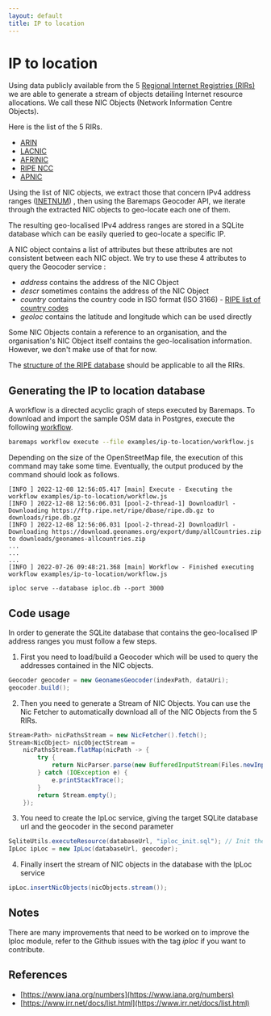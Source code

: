 ```yaml
---
layout: default
title: IP to location
---
```


# IP to location

Using data publicly available from the 5 [Regional Internet Registries (RIRs)](https://whatismyipaddress.com/rir)
we are able to generate a stream of objects detailing Internet resource allocations. We call these NIC Objects
(Network Information Centre Objects).

Here is the list of the 5 RIRs.

- [ARIN](https://www.arin.net/)
- [LACNIC](https://www.lacnic.net/)
- [AFRINIC](https://afrinic.net/)
- [RIPE NCC](https://www.ripe.net/)
- [APNIC](https://www.apnic.net/)

Using the list of NIC objects, we extract those that concern IPv4 address ranges ([INETNUM](https://www.ripe.net/manage-ips-and-asns/db/support/documentation/ripe-database-documentation/rpsl-object-types/4-2-descriptions-of-primary-objects/4-2-4-description-of-the-inetnum-object))
, then using the Baremaps Geocoder API, we iterate through the extracted NIC objects to geo-locate each one of them.

The resulting geo-localised IPv4 address ranges are stored in a SQLite database which can be easily queried to geo-locate a specific IP.

A NIC object contains a list of attributes but these attributes are not consistent between each NIC object.
We try to use these 4 attributes to query the Geocoder service :

- _address_ contains the address of the NIC Object
- _descr_ sometimes contains the address of the NIC Object
- _country_ contains the country code in ISO format (ISO 3166) - [RIPE list of country codes](https://www.ripe.net/participate/member-support/list-of-members/list-of-country-codes-and-rirs)
- _geoloc_ contains the latitude and longitude which can be used directly

Some NIC Objects contain a reference to an organisation, and the organisation's NIC Object itself contains the
geo-localisation information. However, we don't make use of that for now.

The [structure of the RIPE database](https://www.ripe.net/manage-ips-and-asns/db/support/documentation/ripe-database-documentation/ripe-database-structure)
should be applicable to all the RIRs.

## Generating the IP to location database

A workflow is a directed acyclic graph of steps executed by Baremaps. To download and import the sample OSM data in Postgres, execute the following [workflow](https://raw.githubusercontent.com/apache/incubator-baremaps/main/examples/ip-to-location/workflow.js).

```bash
baremaps workflow execute --file examples/ip-to-location/workflow.js
```

Depending on the size of the OpenStreetMap file, the execution of this command may take some time.
Eventually, the output produced by the command should look as follows.

```
[INFO ] 2022-12-08 12:56:05.417 [main] Execute - Executing the workflow examples/ip-to-location/workflow.js
[INFO ] 2022-12-08 12:56:06.031 [pool-2-thread-1] DownloadUrl - Downloading https://ftp.ripe.net/ripe/dbase/ripe.db.gz to downloads/ripe.db.gz
[INFO ] 2022-12-08 12:56:06.031 [pool-2-thread-2] DownloadUrl - Downloading https://download.geonames.org/export/dump/allCountries.zip to downloads/geonames-allcountries.zip
...
...
...
[INFO ] 2022-07-26 09:48:21.368 [main] Workflow - Finished executing workflow examples/ip-to-location/workflow.js
```

```
iploc serve --database iploc.db --port 3000
```

## Code usage

In order to generate the SQLite database that contains the geo-localised IP address ranges you must follow a few steps.

1. First you need to load/build a Geocoder which will be used to query the addresses contained in the NIC objects.

```java
Geocoder geocoder = new GeonamesGeocoder(indexPath, dataUri);
geocoder.build();
```

2. Then you need to generate a Stream of NIC Objects. You can use the Nic Fetcher to automatically download all of the NIC Objects from the 5 RIRs.

```java
Stream<Path> nicPathsStream = new NicFetcher().fetch();
Stream<NicObject> nicObjectStream =
    nicPathsStream.flatMap(nicPath -> {
        try {
            return NicParser.parse(new BufferedInputStream(Files.newInputStream(nicPath)));
        } catch (IOException e) {
            e.printStackTrace();
        }
        return Stream.empty();
    });
```

3. You need to create the IpLoc service, giving the target SQLite database url and the geocoder in the second parameter

```java
SqliteUtils.executeResource(databaseUrl, "iploc_init.sql"); // Init the SQLite database
IpLoc ipLoc = new IpLoc(databaseUrl, geocoder);
```

4. Finally insert the stream of NIC objects in the database with the IpLoc service

```java
ipLoc.insertNicObjects(nicObjects.stream());
```

## Notes

There are many improvements that need to be worked on to improve the Iploc module, refer to the Github issues with the
tag _iploc_ if you want to contribute.

## References

- [https://www.iana.org/numbers](https://www.iana.org/numbers)
- [https://www.irr.net/docs/list.html](https://www.irr.net/docs/list.html)
